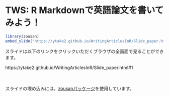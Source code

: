 # TWS: R Markdownで英語論文を書いてみよう！

```r
library(zousan)
embed_slide("https://ytake2.github.io/WritingArticlesInR/Slide_paper.html#1")
```


スライドは以下のリンクをクリックいただくブラウザの全画面で見ることができます。


https://ytake2.github.io/WritingArticlesInR/Slide_paper.html#1


<br>
<br>
スライドの埋め込みには，[zousanパッケージ](https://kazutan.github.io/blog/2017/03/embed-slide-into-rmd/)を使用しています。
